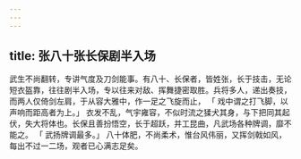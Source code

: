 ```yaml
---
---
---
```

title: 张八十张长保剧半入场
---



武生不尚翻转，专讲气度及刀剑能事。有八十、长保者，皆姓张，长于技击，无论短衣盔靠，往往剧半入场，专以往来对敌、挥舞捷密取胜。兵将多人，递出奏技，而两人仅倚剑左肩，于从容大雅中，作一足之飞旋而止， 「 戏中谓之打飞脚，以声响而距高者为上。」 衣发不乱，气宇雍容，不似时流之猱犬其身，与下把同其起伏，失大将体也。长保且善扮悟空，长于超跃，并工昆曲，凡武场各种牌调，靡不能之。 「 武扬牌调最多。」 八十体肥，不尚柔术，惟台风伟丽，又挥剑戟如风，每出不过一二场，观者已心满志足矣。